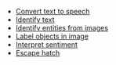 - [Convert text to speech](/[platform]/build-a-backend/more-features/predictions/text-to-speech/)
- [Identify text](/[platform]/build-a-backend/more-features/predictions/identify-text/)
- [Identify entities from images](/[platform]/build-a-backend/more-features/predictions/identify-entity/)
- [Label objects in image](/[platform]/build-a-backend/more-features/predictions/label-image/)
- [Interpret sentiment](/[platform]/build-a-backend/more-features/predictions/interpret-sentiment/)
- [Escape hatch](/[platform]/build-a-backend/more-features/predictions/sdk/)
